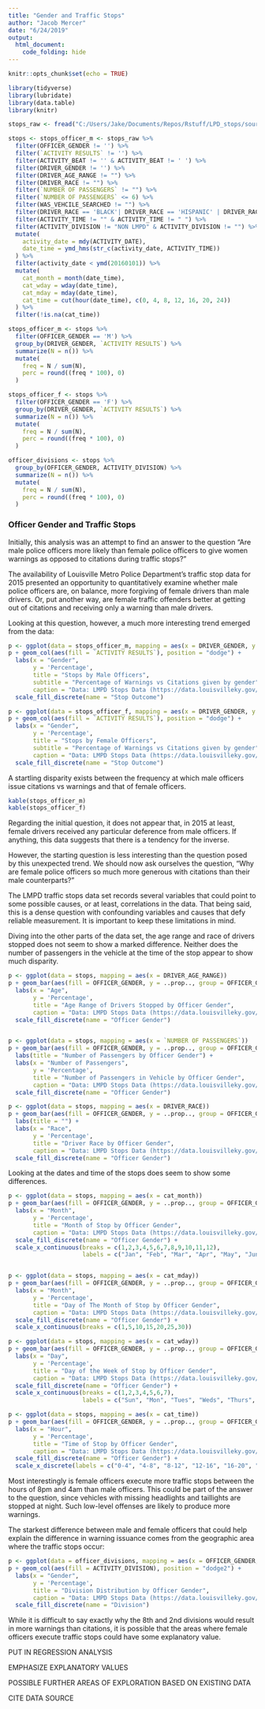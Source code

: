 ```yaml
---
title: "Gender and Traffic Stops"
author: "Jacob Mercer"
date: "6/24/2019"
output: 
  html_document:
    code_folding: hide
---
```

  
```r
knitr::opts_chunk$set(echo = TRUE)

library(tidyverse)
library(lubridate)
library(data.table)
library(knitr)

stops_raw <- fread("C:/Users/Jake/Documents/Repos/Rstuff/LPD_stops/source_data/LMPD_STOPS_DATA_12.csv")

```

```r

stops <- stops_officer_m <- stops_raw %>%
  filter(OFFICER_GENDER != '') %>%
  filter(`ACTIVITY RESULTS` != '') %>%
  filter(ACTIVITY_BEAT != '' & ACTIVITY_BEAT != ' ') %>%
  filter(DRIVER_GENDER != '') %>%
  filter(DRIVER_AGE_RANGE != "") %>%
  filter(DRIVER_RACE != "") %>%
  filter(`NUMBER OF PASSENGERS` != "") %>%
  filter(`NUMBER OF PASSENGERS` <= 6) %>%
  filter(WAS_VEHCILE_SEARCHED != "") %>%
  filter(DRIVER_RACE == 'BLACK'| DRIVER_RACE == 'HISPANIC' | DRIVER_RACE == 'WHITE') %>%
  filter(ACTIVITY_TIME != "" & ACTIVITY_TIME != " ") %>%
  filter(ACTIVITY_DIVISION != "NON LMPD" & ACTIVITY_DIVISION != "") %>%
  mutate(
    activity_date = mdy(ACTIVITY_DATE),
    date_time = ymd_hms(str_c(activity_date, ACTIVITY_TIME))
  ) %>%
  filter(activity_date < ymd(20160101)) %>%
  mutate(
    cat_month = month(date_time),
    cat_wday = wday(date_time),
    cat_mday = mday(date_time),
    cat_time = cut(hour(date_time), c(0, 4, 8, 12, 16, 20, 24))
  ) %>%
  filter(!is.na(cat_time))

stops_officer_m <- stops %>%
  filter(OFFICER_GENDER == 'M') %>%
  group_by(DRIVER_GENDER, `ACTIVITY RESULTS`) %>%
  summarize(N = n()) %>%
  mutate(
    freq = N / sum(N),
    perc = round((freq * 100), 0)
  )

stops_officer_f <- stops %>%
  filter(OFFICER_GENDER == 'F') %>%
  group_by(DRIVER_GENDER, `ACTIVITY RESULTS`) %>%
  summarize(N = n()) %>%
  mutate(
    freq = N / sum(N),
    perc = round((freq * 100), 0)
  )

officer_divisions <- stops %>%
  group_by(OFFICER_GENDER, ACTIVITY_DIVISION) %>%
  summarize(N = n()) %>%
  mutate(
    freq = N / sum(N),
    perc = round((freq * 100), 0)
  )

```

### Officer Gender and Traffic Stops

Initially, this analysis was an attempt to find an answer to the question “Are male police officers more likely than female police officers to give women warnings as opposed to citations during traffic stops?”

The availability of Louisville Metro Police Department’s traffic stop data for 2015 presented an opportunity to quantitatively examine whether male police officers are, on balance, more forgiving of female drivers than male drivers. Or, put another way, are female traffic offenders better at getting out of citations and receiving only a warning than male drivers.

Looking at this question, however, a much more interesting trend emerged from the data:


```r
p <- ggplot(data = stops_officer_m, mapping = aes(x = DRIVER_GENDER, y = perc))
p + geom_col(aes(fill = `ACTIVITY RESULTS`), position = "dodge") +
  labs(x = "Gender", 
       y = 'Percentage',
       title = "Stops by Male Officers",
       subtitle = "Percentage of Warnings vs Citations given by gender",
       caption = "Data: LMPD Stops Data (https://data.louisvilleky.gov/dataset/lmpd-stops-data)") +
  scale_fill_discrete(name = "Stop Outcome")

p <- ggplot(data = stops_officer_f, mapping = aes(x = DRIVER_GENDER, y = perc))
p + geom_col(aes(fill = `ACTIVITY RESULTS`), position = "dodge") +
  labs(x = "Gender", 
       y = 'Percentage',
       title = "Stops by Female Officers",
       subtitle = "Percentage of Warnings vs Citations given by gender",
       caption = "Data: LMPD Stops Data (https://data.louisvilleky.gov/dataset/lmpd-stops-data)") +
  scale_fill_discrete(name = "Stop Outcome")
```


A startling disparity exists between the frequency at which male officers issue citations vs warnings and that of female officers.


```r
kable(stops_officer_m)
kable(stops_officer_f)
```


Regarding the initial question, it does not appear that, in 2015 at least, female drivers received any particular deference from male officers. If anything, this data suggests that there is a tendency for the inverse.

However, the starting question is less interesting than the question posed by this unexpected trend. We should now ask ourselves the question, “Why are female police officers so much more generous with citations than their male counterparts?”

The LMPD traffic stops data set records several variables that could point to some possible causes, or at least, correlations in the data. That being said, this is a dense question with confounding variables and causes that defy reliable measurement. It is important to keep 
these limitations in mind.

Diving into the other parts of the data set, the age range and race of drivers stopped does not seem to show a marked difference. Neither does the number of passengers in the vehicle at the time of the stop appear to show much disparity.


```r
p <- ggplot(data = stops, mapping = aes(x = DRIVER_AGE_RANGE))
p + geom_bar(aes(fill = OFFICER_GENDER, y = ..prop.., group = OFFICER_GENDER), position = "dodge") +
  labs(x = "Age", 
       y = 'Percentage',
       title = "Age Range of Drivers Stopped by Officer Gender",
       caption = "Data: LMPD Stops Data (https://data.louisvilleky.gov/dataset/lmpd-stops-data)") +
  scale_fill_discrete(name = "Officer Gender")


p <- ggplot(data = stops, mapping = aes(x = `NUMBER OF PASSENGERS`))
p + geom_bar(aes(fill = OFFICER_GENDER, y = ..prop.., group = OFFICER_GENDER), position = "dodge") +
  labs(title = "Number of Passengers by Officer Gender") +
  labs(x = "Number of Passengers", 
       y = 'Percentage',
       title = "Number of Passengers in Vehicle by Officer Gender",
       caption = "Data: LMPD Stops Data (https://data.louisvilleky.gov/dataset/lmpd-stops-data)") +
  scale_fill_discrete(name = "Officer Gender")

p <- ggplot(data = stops, mapping = aes(x = DRIVER_RACE))
p + geom_bar(aes(fill = OFFICER_GENDER, y = ..prop.., group = OFFICER_GENDER), position = "dodge") +
  labs(title = "") +
  labs(x = "Race", 
       y = 'Percentage',
       title = "Driver Race by Officer Gender",
       caption = "Data: LMPD Stops Data (https://data.louisvilleky.gov/dataset/lmpd-stops-data)") +
  scale_fill_discrete(name = "Officer Gender")

```


Looking at the dates and time of the stops does seem to show some differences.


```r
p <- ggplot(data = stops, mapping = aes(x = cat_month))
p + geom_bar(aes(fill = OFFICER_GENDER, y = ..prop.., group = OFFICER_GENDER), position = "dodge") +
  labs(x = "Month", 
       y = 'Percentage',
       title = "Month of Stop by Officer Gender",
       caption = "Data: LMPD Stops Data (https://data.louisvilleky.gov/dataset/lmpd-stops-data)") +
  scale_fill_discrete(name = "Officer Gender") +
  scale_x_continuous(breaks = c(1,2,3,4,5,6,7,8,9,10,11,12),
                     labels = c("Jan", "Feb", "Mar", "Apr", "May", "Jun", "Jul", "Aug", "Sep", "Oct", "Nov", "Dec"))


p <- ggplot(data = stops, mapping = aes(x = cat_mday))
p + geom_bar(aes(fill = OFFICER_GENDER, y = ..prop.., group = OFFICER_GENDER), position = "dodge") +
  labs(x = "Month", 
       y = 'Percentage',
       title = "Day of The Month of Stop by Officer Gender",
       caption = "Data: LMPD Stops Data (https://data.louisvilleky.gov/dataset/lmpd-stops-data)") +
  scale_fill_discrete(name = "Officer Gender") +
  scale_x_continuous(breaks = c(1,5,10,15,20,25,30))

p <- ggplot(data = stops, mapping = aes(x = cat_wday))
p + geom_bar(aes(fill = OFFICER_GENDER, y = ..prop.., group = OFFICER_GENDER), position = "dodge") +
  labs(x = "Day", 
       y = 'Percentage',
       title = "Day of the Week of Stop by Officer Gender",
       caption = "Data: LMPD Stops Data (https://data.louisvilleky.gov/dataset/lmpd-stops-data)") +
  scale_fill_discrete(name = "Officer Gender") +
  scale_x_continuous(breaks = c(1,2,3,4,5,6,7),
                     labels = c("Sun", "Mon", "Tues", "Weds", "Thurs", "Fri", "Sat"))

p <- ggplot(data = stops, mapping = aes(x = cat_time))
p + geom_bar(aes(fill = OFFICER_GENDER, y = ..prop.., group = OFFICER_GENDER), position = "dodge") +
  labs(x = "Hour", 
       y = 'Percentage',
       title = "Time of Stop by Officer Gender",
       caption = "Data: LMPD Stops Data (https://data.louisvilleky.gov/dataset/lmpd-stops-data)") +
  scale_fill_discrete(name = "Officer Gender") +
  scale_x_discrete(labels = c("0-4", "4-8", "8-12", "12-16", "16-20", "20-24"))


```


Most interestingly is female officers execute more traffic stops between the hours of 8pm and 4am than male officers. This could be part of the answer to the question, since vehicles with missing headlights and taillights are stopped at night. Such low-level offenses are likely to produce more warnings.

The starkest difference between male and female officers that could help explain the difference in warning issuance comes from the geographic area where the traffic stops occur:



```r
p <- ggplot(data = officer_divisions, mapping = aes(x = OFFICER_GENDER, y = perc))
p + geom_col(aes(fill = ACTIVITY_DIVISION), position = "dodge2") +
  labs(x = "Gender", 
       y = 'Percentage',
       title = "Division Distribution by Officer Gender",
       caption = "Data: LMPD Stops Data (https://data.louisvilleky.gov/dataset/lmpd-stops-data)") +
  scale_fill_discrete(name = "Division")
```


While it is difficult to say exactly why the 8th and 2nd divisions would result in more warnings than citations, it is possible that the areas where female officers execute traffic stops could have some explanatory value.

PUT IN REGRESSION ANALYSIS

EMPHASIZE EXPLANATORY VALUES

POSSIBLE FURTHER AREAS OF EXPLORATION BASED ON EXISTING DATA

CITE DATA SOURCE


